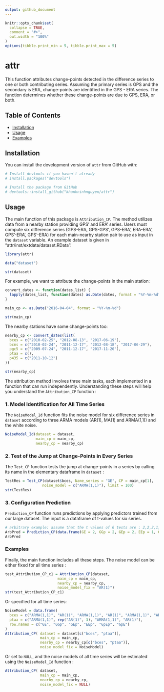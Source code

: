 ```yaml
---
output: github_document
---
```


<!-- README.md is generated from README.Rmd. Please edit that file -->

```r
knitr::opts_chunk$set(
  collapse = TRUE,
  comment = "#>",
  out.width = "100%"
)
options(tibble.print_min = 5, tibble.print_max = 5)
```


# attr

This function attributes change-points detected in the difference series to one or both contributing series. Assuming the primary series is GPS and the secondary is ERA, change-points are identified in the GPS - ERA series. 
The function determines whether these change-points are due to GPS, ERA, or both.

## Table of Contents

- [Installation](#installation)
- [Usage](#usage)
- [Examples](#examples)

## Installation

You can install the development version of `attr` from GitHub with:

```r

# Install devtools if you haven't already
# install.packages("devtools")

# Install the package from GitHub
# devtools::install_github("khanhninhnguyen/attr")
```



## Usage

The main function of this package is `Attribution_CP`. The method utilizes data from a nearby station providing GPS' and ERA' series. Users must compute six difference series (GPS-ERA, GPS-GPS', GPS-ERA', ERA-ERA', GPS'-ERA', GPS'-ERA) for each main-nearby station pair to use as input in the `dataset` variable. An example dataset is given in "attr/inst/extdata/dataset.RData":

```r
library(attr)

data("dataset")

str(dataset) 

```

For example, we want to attribute the change-points in the main station:

```r
convert_dates <- function(dates_list) {
  lapply(dates_list, function(dates) as.Date(dates, format = "%Y-%m-%d"))
}

main_cp <- as.Date("2016-04-04", format = "%Y-%m-%d")
```

```r
str(main_cp)
```
The nearby stations have some change-points too:

```r
nearby_cp <- convert_dates(list(
  bces = c("2010-02-25", "2012-08-13", "2017-06-19"),
  bcns = c("2010-02-24", "2011-12-17", "2012-08-18", "2017-06-29"),
  pgc5 = c("2009-07-24", "2011-12-17", "2017-11-20"),
  ptaa = c(),
  p435 = c("2011-10-12")
))

```
```r
str(nearby_cp)
```

The attribution method involves three main tasks, each implemented in a function that can run independently. Understanding these steps will help you understand the `Attribution_CP` function :

### 1. Model Identification for All Time Series

The `NoiseModel_Id` function fits the noise model for six difference series in `dataset` according to three ARMA models (AR(1), MA(1) and ARMA(1,1)) and the white noise.

```r
NoiseModel_Id(dataset = dataset,
              main_cp = main_cp,
              nearby_cp = nearby_cp)
```

### 2. Test of the Jump at Change-Points in Every Series

The `Test_CP` function tests the jump at change-points in a series by calling its name in the elementary dataframe in `dataset` : 

```r
TestRes = Test_CP(dataset$bces, Name_series = "GE", CP = main_cp[1],
                 noise_model = c("ARMA(1,1)"), limit = 100)
str(TestRes)

```

### 3. Configuration Prediction

`Prediction_CP` function runs predictions by applying predictors trained from our large dataset.  The input is a dataframe of t-values for six series.

```r
# arbitrary example: assume that the t values of 6 tests are : 2,2,2,1,1,1
ArbPred = Prediction_CP(data.frame(GE = 2, GGp = 2, GEp = 2, EEp = 1, GpEp = 1, GpE = 1))
ArbPred

```
### Examples
Finally, the main function includes all these steps. The noise model can be either fixed for all time series :

```r

test_Attribution_CP_c1 = Attribution_CP(dataset,
                        main_cp = main_cp,
                        nearby_cp = nearby_cp,
                        noise_model_fix = "AR(1)")
str(test_Attribution_CP_c1)
```

Or specified for all time series:

```r
NoiseModel = data.frame(
  bces = c("ARMA(1,1)", "AR(1)", "ARMA(1,1)", "AR(1)", "ARMA(1,1)", "ARMA(1,1)"),
  ptaa = c("ARMA(1,1)", rep("AR(1)", 3), "ARMA(1,1)", "AR(1)"),
  row.names = c("GE", "GGp", "GEp", "EEp", "GpEp", "GpE")
)
Attribution_CP( dataset = dataset[c("bces", "ptaa")],
                main_cp = main_cp,
                nearby_cp = nearby_cp[c("bces", "ptaa")],
                noise_model_fix = NoiseModel)
```

Or set to `NULL`, and the noise models of all time series will be estimated using the `NoiseModel_Id` function :

```r
Attribution_CP( dataset,
                main_cp = main_cp,
                nearby_cp = nearby_cp,
                noise_model_fix = NULL)
```

